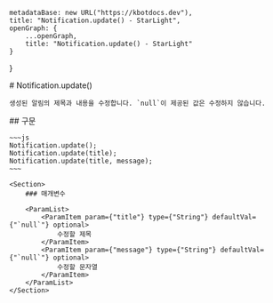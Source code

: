 
    metadataBase: new URL("https://kbotdocs.dev"),
    title: "Notification.update() - StarLight",
    openGraph: {
        ...openGraph,
        title: "Notification.update() - StarLight"
    }
}

<Section>
    # Notification.update()

    생성된 알림의 제목과 내용을 수정합니다. `null`이 제공된 값은 수정하지 않습니다.
</Section>
<Section>
    ## 구문

    ~~~js
    Notification.update();
    Notification.update(title);
    Notification.update(title, message);
    ~~~

    <Section>
        ### 매개변수

        <ParamList>
            <ParamItem param={"title"} type={"String"} defaultVal={"`null`"} optional>
                수정할 제목
            </ParamItem>
            <ParamItem param={"message"} type={"String"} defaultVal={"`null`"} optional>
                수정할 문자열
            </ParamItem>
        </ParamList>
    </Section>
</Section>